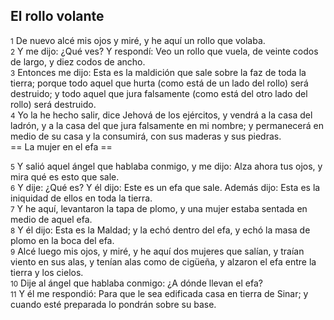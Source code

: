 == El rollo volante ==

{{anchor|1}} <small>1</small> De nuevo alcé mis ojos y miré, y he aquí un rollo que volaba.<br>
{{anchor|2}} <small>2</small> Y me dijo: ¿Qué ves? Y respondí: Veo un rollo que vuela, de veinte codos   de largo, y diez codos de ancho.<br>
{{anchor|3}} <small>3</small> Entonces me dijo: Esta es la maldición que sale sobre la faz de toda la tierra; porque todo aquel que hurta (como está de un lado del rollo) será destruido; y todo aquel que jura falsamente (como está del otro lado del rollo) será destruido.<br>
{{anchor|4}} <small>4</small> Yo la he hecho salir, dice Jehová de los ejércitos, y vendrá a la casa del ladrón, y a la casa del que jura falsamente en mi nombre; y permanecerá en medio de su casa y la consumirá, con sus maderas y sus piedras.<br>
== La mujer en el efa ==

{{anchor|5}} <small>5</small> Y salió aquel ángel que hablaba conmigo, y me dijo: Alza ahora tus ojos, y mira qué es esto que sale.<br>
{{anchor|6}} <small>6</small> Y dije: ¿Qué es? Y él dijo: Este es un efa que sale. Además dijo: Esta es la iniquidad de ellos en toda la tierra.<br>
{{anchor|7}} <small>7</small> Y he aquí, levantaron la tapa de plomo, y una mujer estaba sentada en medio de aquel efa.<br>
{{anchor|8}} <small>8</small> Y él dijo: Esta es la Maldad; y la echó dentro del efa, y echó la masa de plomo en la boca del efa.<br>
{{anchor|9}} <small>9</small> Alcé luego mis ojos, y miré, y he aquí dos mujeres que salían, y traían viento en sus alas, y tenían alas como de cigüeña, y alzaron el efa entre la tierra y los cielos.<br>
{{anchor|10}} <small>10</small> Dije al ángel que hablaba conmigo: ¿A dónde llevan el efa?<br>
{{anchor|11}} <small>11</small> Y él me respondió: Para que le sea edificada casa en tierra de Sinar; y cuando esté preparada lo pondrán sobre su base.<br>
